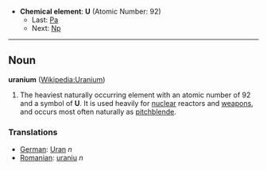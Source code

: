 *'''Chemical element''': '''U''' (Atomic Number: 92)
**Last: [[Protactinium|Pa]]
**Next: [[Neptunium|Np]]
----
== Noun ==
'''uranium''' ([[en:Uranium|Wikipedia:Uranium]])

#The heaviest naturally occurring element with an atomic number of 92 and a symbol of '''U'''.  It is used heavily for [[nuclear]] reactors and [[weapon]]s, and occurs most often naturally as [[pitchblende]].

===Translations===
*[[German]]: [[Uran]] ''n''
*[[Romanian]]: [[uraniu]] ''n''